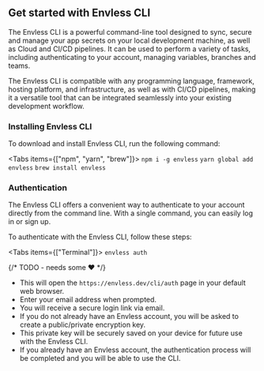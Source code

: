 
## Get started with Envless CLI

The Envless CLI is a powerful command-line tool designed to sync, secure and manage your app secrets on your local development machine, as well as Cloud and CI/CD pipelines. It can be used to perform a variety of tasks, including authenticating to your account, managing variables, branches and teams.

The Envless CLI is compatible with any programming language, framework, hosting platform, and infrastructure, as well as with CI/CD pipelines, making it a versatile tool that can be integrated seamlessly into your existing development workflow.
### Installing Envless CLI

To download and install Envless CLI, run the following command:

<Tabs items={["npm", "yarn", "brew"]}>
  <Tab>``` npm i -g envless ```</Tab>
  <Tab>``` yarn global add envless ```</Tab>
  <Tab>``` brew install envless ```</Tab>
</Tabs>

### Authentication

The Envless CLI offers a convenient way to authenticate to your account directly from the command line. With a single command, you can easily log in or sign up.

To authenticate with the Envless CLI, follow these steps:

<Tabs items={["Terminal"]}>
  <Tab>``` envless auth ```</Tab>
</Tabs>

{/* TODO - needs some  ♥️ */}

- This will open the `https://envless.dev/cli/auth` page in your default web browser.
- Enter your email address when prompted.
- You will receive a secure login link via email.
- If you do not already have an Envless account, you will be asked to create a public/private encryption key.
- This private key will be securely saved on your device for future use with the Envless CLI.
- If you already have an Envless account, the authentication process will be completed and you will be able to use the CLI.
